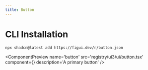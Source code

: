 ```yaml
---
title: Button
---
```



# CLI Installation

```bash
npx shadcn@latest add https://figui.dev/r/button.json
```

<ComponentPreview
  name='button'
  src='registry/ui3/ui/button.tsx'
  component={<ButtonDemo />}
  description='A primary button'
/>
